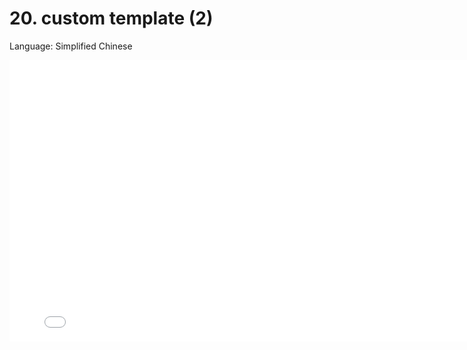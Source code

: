 # 20. custom template (2)

Language: Simplified Chinese

<iframe src="//player.bilibili.com/player.html?bvid=BV11B4y1a7RX&page=1"
    width="800"
    height="450"
    frameborder="0"
    allowfullscreen
    scrolling="no"
    border="0"
    framespacing="0"
    allowfullscreen="true">
</iframe>
